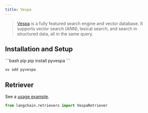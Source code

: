 ```yaml
---
title: Vespa
---
```


>[Vespa](https://vespa.ai/) is a fully featured search engine and vector database.
> It supports vector search (ANN), lexical search, and search in structured data, all in the same query.

## Installation and Setup


<CodeGroup>
```bash pip
pip install pyvespa
```

```bash uv
uv add pyvespa
```
</CodeGroup>



## Retriever

See a [usage example](/oss/integrations/retrievers/vespa).

```python
from langchain.retrievers import VespaRetriever
```
